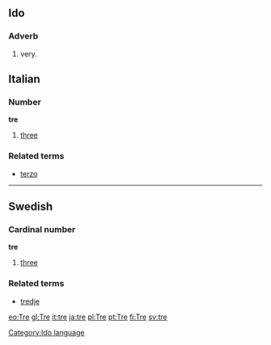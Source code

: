 ==Ido==
===Adverb===
# very.
[[Category:Ido language]]

==Italian==
===Number===
'''tre''' 

# [[three]]

===Related terms===
*[[terzo]]

----
==Swedish==
===Cardinal number===
'''tre'''

#[[three]]

===Related terms===
*[[tredje]]

[[eo:Tre]]
[[gl:Tre]]
[[it:tre]]
[[ja:tre]]
[[pl:Tre]]
[[pt:Tre]]
[[fi:Tre]]
[[sv:tre]]